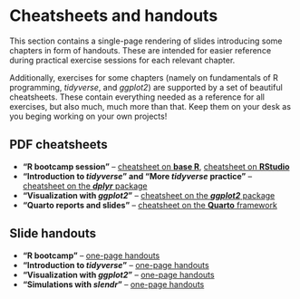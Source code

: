# Cheatsheets and handouts {.unnumbered}

This section contains a single-page rendering of slides introducing some
chapters in form of handouts. These are intended for easier reference
during practical exercise sessions for each relevant chapter.

Additionally, exercises for some chapters (namely on fundamentals of
R programming, _tidyverse_, and _ggplot2_) are supported by a set of
beautiful cheatsheets. These contain everything needed as a reference
for all exercises, but also much, much more than that. Keep them on your
desk as you beging working on your own projects!

## PDF cheatsheets

- **"R bootcamp session"** -- [cheatsheet on **base R**](cheatsheets/base-r.pdf),
[cheatsheet on **RStudio**](cheatsheets/rstudio.pdf)
- **"Introduction to _tidyverse_" and "More _tidyverse_ practice"** -- [cheatsheet on the **_dplyr_** package](cheatsheets/dplyr.pdf)
- **"Visualization with _ggplot2_"** -- [cheatsheet on the **_ggplot2_** package](cheatsheets/ggplot2.pdf)
- **"Quarto reports and slides"** -- [cheatsheet on the **Quarto** framework](cheatsheets/quarto.pdf)

## Slide handouts

- **"R bootcamp"** -- [one-page handouts](https://bodkan.net/simgen/handouts_r-bootcamp.html)
- **"Introduction to _tidyverse_"** -- [one-page handouts](https://bodkan.net/simgen/handouts_tidy-basics.html)
- **"Visualization with _ggplot2_"** -- [one-page handouts](https://bodkan.net/simgen/handouts_tidy-viz.html)
- **"Simulations with _slendr_"** -- [one-page handouts](https://bodkan.net/simgen/handouts_slendr.html)